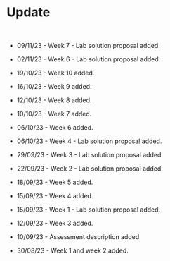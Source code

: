 # Update

<br>

* 09/11/23 - Week 7 - Lab solution proposal added.

* 02/11/23 - Week 6 - Lab solution proposal added.

* 19/10/23 - Week 10 added.

* 16/10/23 - Week 9 added.

* 12/10/23 - Week 8 added.

* 10/10/23 - Week 7 added.

* 06/10/23 - Week 6 added.

* 06/10/23 - Week 4 - Lab solution proposal added.

* 29/09/23 - Week 3 - Lab solution proposal added.

* 22/09/23 - Week 2 - Lab solution proposal added.

* 18/09/23 - Week 5 added.

* 15/09/23 - Week 4 added.

* 15/09/23 - Week 1 - Lab solution proposal added.

* 12/09/23 - Week 3 added.

* 10/09/23 - Assessment description added.

* 30/08/23 - Week 1 and week 2 added.